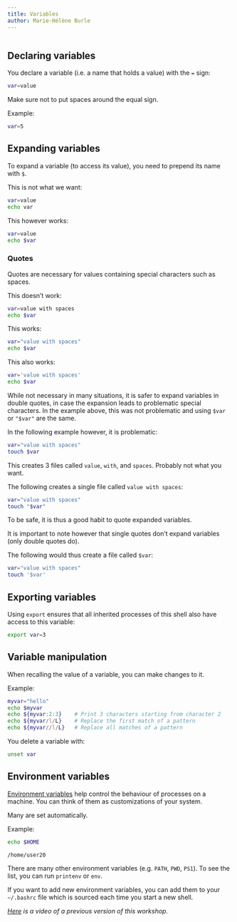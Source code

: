 ```yaml
---
title: Variables
author: Marie-Hélène Burle
---
```


```r

```

:::{.def}



:::

## Declaring variables

You declare a variable (i.e. a name that holds a value) with the `=` sign:

```.bash
var=value
```

:::{.note}

Make sure not to put spaces around the equal sign.

:::

:::{.example}

Example:

:::

```bash
var=5
```

## Expanding variables

To expand a variable (to access its value), you need to prepend its name with `$`.

:::{.example}

This is not what we want:

:::

```bash
var=value
echo var
```

:::{.example}

This however works:

:::

```bash
var=value
echo $var
```

### Quotes

Quotes are necessary for values containing special characters such as spaces.

:::{.example}

This doesn't work:

:::

```bash
var=value with spaces
echo $var
```

:::{.example}

This works:

:::

```bash
var="value with spaces"
echo $var
```

:::{.example}

This also works:

:::

```bash
var='value with spaces'
echo $var
```

While not necessary in many situations, it is safer to expand variables in double quotes, in case the expansion leads to problematic special characters. In the example above, this was not problematic and using `$var` or `"$var"` are the same.

In the following example however, it is problematic:

```.bash
var="value with spaces"
touch $var
```

This creates 3 files called `value`, `with`, and `spaces`. Probably not what you want.

The following creates a single file called `value with spaces`:

```.bash
var="value with spaces"
touch "$var"
```

:::{.note}

To be safe, it is thus a good habit to quote expanded variables.

:::

It is important to note however that [single quotes don't expand variables]{.emph} (only double quotes do).

The following would thus create a file called `$var`:

```.bash
var="value with spaces"
touch '$var'
```

## Exporting variables

Using `export` ensures that all inherited processes of this shell also have access to this variable:

```.bash
export var=3
```

<!-- Try defining the variable *newvar* without/with 'export' and then running the script: -->

<!-- ```{.bash} -->
<!-- nano process.sh -->
<!-- 	#!/bin/bash -->
<!--     echo $newvar -->
<!-- ``` -->

<!-- You can assign a command's output to a variable to use in another command (this is called *command -->
<!-- substitution*) -- we'll see this later when we play with 'find' command. -->

<!-- ```{bash} -->
<!-- var="sun" -->
<!-- echo $varshine -->
<!-- echo ${var}shine -->
<!-- echo "$var"shine -->
<!-- ``` -->

<!-- ```{bash} -->
<!-- myvar="hello" -->
<!-- echo $myvar -->
<!-- echo ${myvar:offset} -->
<!-- echo ${myvar:offset:length} -->
<!-- echo ${myvar:2:3}    # 3 characters starting from character 2 -->
<!-- echo ${myvar/l/L}    # replace the first match of a pattern -->
<!-- echo ${myvar//l/L}   # replace all matches of a pattern -->
<!-- ``` -->

## Variable manipulation

When recalling the value of a variable, you can make changes to it.

:::{.example}

Example:

:::

```bash
myvar="hello"
echo $myvar
echo ${myvar:2:3}    # Print 3 characters starting from character 2
echo ${myvar/l/L}    # Replace the first match of a pattern
echo ${myvar//l/L}   # Replace all matches of a pattern
```

You delete a variable with:

```bash
unset var
```

## Environment variables

[Environment variables](https://en.wikipedia.org/wiki/Environment_variable) help control the behaviour of processes on a machine. You can think of them as customizations of your system.

Many are set automatically.

:::{.example}

Example:

:::

```.bash
echo $HOME
```

```
/home/user20
```

There are many other environment variables (e.g. `PATH`, `PWD`, `PS1`). To see the list, you can run `printenv` or `env`.

If you want to add new environment variables, you can add them to your `~/.bashrc` file which is sourced each time you start a new shell.

<!-- Play with variables and their values. Change the prompt, e.g. `PS1="\u@\h \w> "`. -->

*[Here](https://youtu.be/nNf4Xb56yEs) is a video of a previous version of this workshop.*

